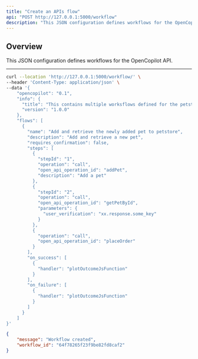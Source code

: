 ```yaml
---
title: "Create an APIs flow"
api: "POST http://127.0.0.1:5000/workflow"
description: "This JSON configuration defines workflows for the OpenCopilot API."
---
```


## Overview

This JSON configuration defines workflows for the OpenCopilot API.

---

<RequestExample>

```bash Example Request
curl --location 'http://127.0.0.1:5000/workflow/' \
--header 'Content-Type: application/json' \
--data '{
    "opencopilot": "0.1",
    "info": {
      "title": "This contains multiple worksflows defined for the petstore app",
      "version": "1.0.0"
    },
    "flows": [
      {
        "name": "Add and retrieve the newly added pet to petstore",
        "description": "Add and retrieve a new pet",
        "requires_confirmation": false,
        "steps": [
          {
            "stepId": "1",
            "operation": "call",
            "open_api_operation_id": "addPet",
            "description": "Add a pet"
          },
          {
            "stepId": "2",
            "operation": "call",
            "open_api_operation_id": "getPetById",
            "parameters": {
              "user_verification": "xx.response.some_key"
            }
          },
          {
            "operation": "call",
            "open_api_operation_id": "placeOrder"
          }
        ],
        "on_success": [
          {
            "handler": "plotOutcomeJsFunction"
          }
        ],
        "on_failure": [
          {
            "handler": "plotOutcomeJsFunction"
          }
        ]
      }
    ]
}'
```

</RequestExample>


<ResponseExample>

```json Response
{
    "message": "Workflow created",
    "workflow_id": "64f78265f23f9be82fd8caf2"
}
```

</ResponseExample>